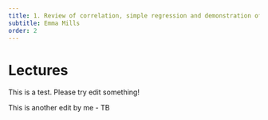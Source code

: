 ```yaml
---
title: 1. Review of correlation, simple regression and demonstration of multiple regression
subtitle: Emma Mills
order: 2
---
```


# Lectures

This is a test. Please try edit something!

This is another edit by me - TB